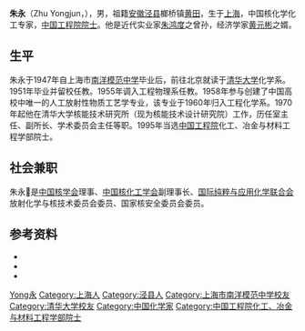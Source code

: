 '''朱永{{僻字|𧸩|左贝右睿}}'''（Zhu Yongjun，{{bd|1929年|12月15日|||catIdx=Zhu朱}}），男，祖籍[[安徽|安徽]][[泾县|泾县]]榔桥镇[[黄田|黄田]]，生于[[上海|上海]]，中国核化学化工专家，[[中国工程院院士|中国工程院院士]]。他是近代实业家[[朱鸿度|朱鸿度]]之曾孙，经济学家[[黄元彬|黄元彬]]之婿。

== 生平 ==
朱永{{僻字|𧸩|左贝右睿}}于1947年自上海市[[南洋模范中学|南洋模范中学]]毕业后，前往北京就读于[[清华大学|清华大学]]化学系。1951年毕业并留校任教。1955年调入工程物理系任教。1958年参与创建了中国高校中唯一的人工放射性物质工艺学专业，该专业于1960年归入工程化学系。1970年起他在清华大学核能技术研究所（现为核能技术设计研究院）工作，历任室主任、副所长、学术委员会主任等职。1995年当选[[中国工程院|中国工程院]]化工、冶金与材料工程学部院士。

== 社会兼职 ==
朱永𧸩是[[中国核学会|中国核学会]]理事、[[中国核化工学会|中国核化工学会]]副理事长、[[国际纯粹与应用化学联合会|国际纯粹与应用化学联合会]]放射化学与核技术委员会委员、国家核安全委员会委员。

== 参考资料 ==
{{ReflistH}}
* {{cite book|title=《中国科学技术专家传略·理学编 化学卷 三》|editor=唐有祺|publisher=中国科学技术出版社|date=1999年12月}}
* {{cite web|url=http://www.hlhl.org.cn/news/findnews/showsub.asp?id=35|title=朱永贝睿|publisher=何梁何利基金|access-date=2011-11-10|archive-date=2016-03-05|archive-url=https://web.archive.org/web/20160305033028/http://www.hlhl.org.cn/news/findnews/showsub.asp?id=35|dead-url=no}}
* {{cite web|url=http://ny.china.com.cn/2011-01/24/content_3980118.htm|title=朱永（贝睿）|publisher=能源中国}}{{dead link|date=2018年3月 |bot=InternetArchiveBot |fix-attempted=yes }}
{{ReflistF}}

{{中国工程院化工、冶金与材料工程学部院士}}

{{Authority control}}
{{DEFAULTSORT:Zhu朱}}
[[Category:朱姓|Yong永]]
[[Category:上海人|Category:上海人]]
[[Category:泾县人|Category:泾县人]]
[[Category:上海市南洋模范中学校友|Category:上海市南洋模范中学校友]]
[[Category:清华大学校友|Category:清华大学校友]]
[[Category:中国化学家|Category:中国化学家]]
[[Category:中国工程院化工、冶金与材料工程学部院士|Category:中国工程院化工、冶金与材料工程学部院士]]